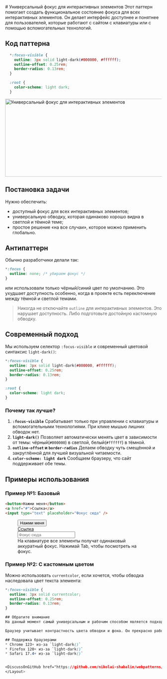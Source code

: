
<Layout>
  # Универсальный фокус для интерактивных элементов

  <Description>
    Этот паттерн помогает создать функциональное состояние фокуса для всех интерактивных элементов.
    Он делает интерфейс доступнее и понятнее для пользователей, которые работают с сайтом с клавиатуры или с помощью вспомогательных технологий.
  </Description>

  ## Код паттерна
  ```css
    *:focus-visible {
      outline: 3px solid light-dark(#000000, #ffffff);
      outline-offset: 0.25rem;
      border-radius: 0.13rem;
    }

    :root {
      color-scheme: light dark;
    }
  ```

  <img src="/focus-outline/focus-outline.png" width="1200" height="250" alt="Универсальный фокус для интерактивных элементов" />

  ## Постановка задачи

  Нужно обеспечить:
  * доступный фокус для всех интерактивных элементов;
  * универсальную обводку, которая одинаково хорошо видна в светлой и тёмной теме;
  * простое решение «на все случаи», которое можно применить глобально.

  ## Антипаттерн
  Обычно разработчики делали так:

  ```css
  *:focus {
    outline: none; /* убираем фокус */
  }
  ```

  или использовали только чёрный/синий цвет по умолчанию. Это ухудшает доступность особенно, когда в проекте есть переключение между тёмной и светлой темами.

  > Никогда не отключайте `outline` для интерактивных элементов. Это нарушает доступность. Либо подготовьте достойную кастомную обводку.

  ## Современный подход

  Мы используем селектор `:focus-visible` и современный цветовой синтаксис `light-dark()`:

  ```css
  *:focus-visible {
    outline: 3px solid light-dark(#000000, #ffffff);
    outline-offset: 0.25rem;
    border-radius: 0.13rem;
  }

  :root {
    color-scheme: light dark;
  }
  ```

  ### Почему так лучше?

  1. **`:focus-visible`**
  Срабатывает только при управлении с клавиатуры и вспомогательными технологиями. При клике мышью лишних обводок нет.
  2. **`light-dark()`**
  Позволяет автоматически менять цвет в зависимости от темы: чёрный(`#000000`) в светлой, белый(`#ffffff`) в тёмной.
  3. **`outline-offset` и `border-radius`**
  Делаем обводку чуть смещённой и закруглённой для лучшей визуальной читаемости.
  4. **`color-scheme: light dark`**
  Сообщаем браузеру, что сайт поддерживает обе темы.

  ## Примеры использования

  ### Пример №1: Базовый

  ```html
  <button>Нажми меня</button>
  <a href="#">Ссылка</a>
  <input type="text" placeholder="Фокус сюда" />
  ```

  <figure>
    <button>Нажми меня</button>
    <br />
    <a href="#">Ссылка</a>
    <br />
    <input type="text" placeholder="Фокус сюда" />
    <figcaption>
      На клавиатуре все элементы получат одинаковый аккуратный фокус. Нажимай Tab, чтобы посмотреть на фокус.
    </figcaption>
  </figure>

  ### Пример №2: С кастомным цветом

  Можно использовать `currentcolor`, если хочется, чтобы обводка наследовала цвет текста элемента:

  ```css
  *:focus-visible {
    outline: 3px solid currentcolor;
    outline-offset: 0.25rem;
    border-radius: 0.13rem;
  }

  ## Обратите внимание
  На данный момент самый универсальным и рабочим способом является подход, когда `outline` вообще не изменяется, то есть оставляется по умолчанию, который принят в конкретном браузере.

  Браузер учитывает контрастность цвета обводки и фона. Он прекрасно работает в любой теме, а также если в теме используется противоположный цвет фона у блока, например в тёмной теме может быть блок с светлым фоном. Такой подход работает с любой версией браузера.

  ## Поддержка браузерами
  * Chrome 123+ из-за `light-dark()`
  * Firefox 120+ из-за `light-dark()`
  * Safari 17.4+ из-за `light-dark()`


  <DiscussOnGitHub href="https://github.com/nikolai-shabalin/webpatterns/discussions/6" />
</Layout>
